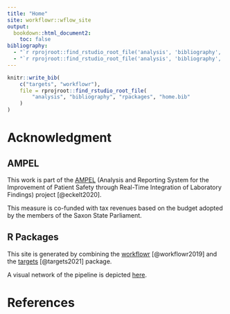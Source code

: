 ```yaml
---
title: "Home"
site: workflowr::wflow_site
output:
  bookdown::html_document2:
    toc: false
bibliography:
  - "`r rprojroot::find_rstudio_root_file('analysis', 'bibliography', 'bibliography.bib')`"
  - "`r rprojroot::find_rstudio_root_file('analysis', 'bibliography', 'rpackages', 'home.bib')`"
---
```


```r
knitr::write_bib(
    c("targets", "workflowr"),
    file = rprojroot::find_rstudio_root_file(
        "analysis", "bibliography", "rpackages", "home.bib"
    )
)
```

# Acknowledgment

## AMPEL

This work is part of the [AMPEL](https://ampel.care/en/)
(Analysis and Reporting System for the Improvement of Patient Safety through
Real-Time Integration of Laboratory Findings) project [@eckelt2020].

This measure is co-funded with tax revenues based on the budget adopted by
the members of the Saxon State Parliament.

## R Packages

This site is generated by combining the
[workflowr](https://jdblischak.github.io/workflowr/) [@workflowr2019] and the
[targets](https://docs.ropensci.org/targets/) [@targets2021] package.

A visual network of the pipeline is depicted [here](pipeline.html).

# References
